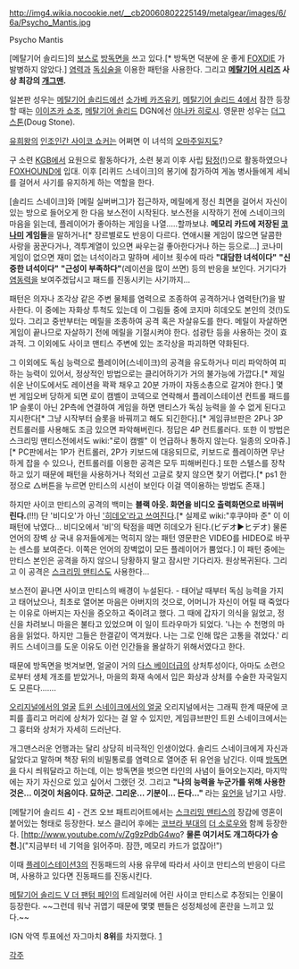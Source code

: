 http://img4.wikia.nocookie.net/__cb20060802225149/metalgear/images/6/6a/Psycho_Mantis.jpg

Psycho Mantis

[메탈기어 솔리드]의 [[보스]]로 [[방독면]]을 쓰고 있다.[* 방독면 덕분에 운 좋게 [[FOXDIE]] 가 발병하지 않았다.] [[염력]]과 [[독심술]]을 이용한 패턴을 사용한다. 그리고 '''[[메탈기어 시리즈]] 사상 최강의 [[개그맨]].'''

일본판 성우는 [[메탈기어 솔리드]]에선 [[소가베 카즈유키]], [[메탈기어 솔리드 4]]에서 잠깐 등장할 때는 [[이이즈카 쇼조]], [[메탈기어 솔리드]] DGN에선 [[야나카 히로시]]. 영문판 성우는 [[더그 스톤]](Doug Stone).

[[유희왕]]의 [[인조인간 사이코 쇼커]]는 어쩌면 이 녀석의 [[오마주]]일지도?

구 소련 [[KGB]]에서 요원으로 활동하다가, 소련 붕괴 이후 사립 [[탐정]](!)으로 활동하였으나 [[FOXHOUND]]에 입대. 
이후 [리퀴드 스네이크]의 봉기에 참가하여 게놈 병사들에게 세뇌를 걸어서 사기를 유지하게 하는 역할을 한다.

[솔리드 스네이크]와 [메릴 실버버그]가 접근하자, 메릴에게 정신 최면을 걸어서 자신이 있는 방으로 들어오게 한 다음 보스전이 시작된다. 보스전을 시작하기 전에 스네이크의 마음을 읽는데, 플레이어가 좋아하는 게임을 나열.....할까보냐. '''메모리 카드에 저장된 [[코나미]] 게임들'''을 말하거나[* 장르별로도 반응이 다르다. 연애시뮬 게임이 많으면 달콤한 사랑을 꿈꾼다거나, 격투계열이 있으면 싸우는걸 좋아한다거나 하는 등으로...] 코나미 게임이 없으면 재미 없는 녀석이라고 말하며 세이브 횟수에 따라 '''"대담한 녀석이다"''' '''"신중한 녀석이다"''' '''"근성이 부족하다"'''(레이션을 많이 쓰면) 등의 반응을 보인다. 거기다가 [[염동력]]을 보여주겠답시고 패드를 진동시키는 사기까지...

패턴은 의자나 조각상 같은 주변 물체를 염력으로 조종하여 공격하거나 염력탄(?)을 발사한다. 이 중에는 자화상 투척도 있는데 이 그림들 중에 코지마 히데오도 본인의 것(!)도 있다. 그리고 중반부터는 메릴을 조종하여 공격 혹은 자살유도를 한다. 메릴이 자살하면 게임이 끝나므로 자살하기 전에 메릴을 기절시켜야 한다. 섬광탄 등을 사용하는 것이 효과적. 그 이외에도 사이코 맨티스 주변에 있는 조각상을 파괴하면 약화된다.

그 이외에도 독심 능력으로 플레이어(스네이크)의 공격을 유도하거나 미리 파악하여 피하는 능력이 있어서, 정상적인 방법으로는 클리어하기가 거의 불가능에 가깝다.[* 제일 쉬운 난이도에서도 레이션을 꽉꽉 채우고 20분 가까이 자동소총으로 갈겨야 한다.] 몇 번 게임오버 당하게 되면 로이 캠벨이 코덱으로 연락해서 플레이스테이션 컨트롤 패드를 1P 슬롯이 아닌 2P측에 연결하여 게임을 하면 맨티스가 독심 능력을 쓸 수 없게 된다고 지시한다[* 그냥 시작부터 슬롯을 바꿔끼고 해도 되긴한다].[* 게임큐브판은 2P나 3P 컨트롤러를 사용해도 조금 있으면 파악해버린다. 정답은 4P 컨트롤러다. 또한 이 방법은 스크리밍 맨티스전에서도 wiki:"로이 캠벨" 이 언급하나 통하지 않는다. 일종의 오마쥬.][* PC판에서는 1P가 컨트롤러, 2P가 키보드에 대응되므로, 키보드로 플레이하면 무난하게 잡을 수 있으나, 컨트롤러를 이용한 공격은 모두 피해버린다.] 또한 스텔스를 장착하고 있기 때문에 패턴을 사용하거나 적외선 고글로 찾지 않으면 찾기 어렵다.[* ps1 한정으로 △버튼을 누르면 만티스의 시선이 보인다 이걸 역이용하는 방법도 존재.]

하지만 사이코 만티스의 공격의 백미는 '''블랙 아웃. 화면을 비디오 출력화면으로 바꿔버린다.'''(!!!) 단 '비디오'가 아닌 [[ヒデオ体操第一|'히데오'라고 쓰여진다]].[* 실제로 wiki:"후쿠야마 준" 이 이 패턴에 낚였다... 비디오에서 '비'의 탁점을 떼면 히데오가 된다.(ビデオ▶ヒデオ) 물론 언어의 장벽 상 국내 유저들에게는 먹히지 않는 패턴 영문판은 VIDEO를 HIDEO로 바꾸는 센스를 보여준다. 이쪽은 언어의 장벽없이 모든 플레이어가 뿜었다.] 이 패턴 중에는 만티스 본인은 공격을 하지 않으니 당황하지 말고 잠시만 기다리자. 원상복귀된다. 그리고 이 공격은 [[스크리밍 맨티스]]도 사용한다...

보스전이 끝나면 사이코 만티스의 배경이 누설된다. 
- 태어날 때부터 독심 능력을 가지고 태어났으나, 최초로 열어본 마음은 아버지의 것으로, 어머니가 자신이 어릴 때 죽었다는 이유로 아버지는 자신을 증오하고 죽이려고 했다. 그 때에 갑자기 의식을 잃었고, 정신을 차려보니 마을은 불타고 있었으며 이 일이 트라우마가 되었다. '나는 수 천명의 마음을 읽었다. 하지만 그들은 한결같이 역겨웠다. 나는 그로 인해 많은 고통을 겪었다.' 리퀴드 스네이크를 도운 이유도 이런 인간들을 몰살하기 위해서였다고 한다. 

때문에 방독면을 벗겨보면, 얼굴이 거의 [[다스 베이더]]급의 상처투성이다, 아마도 소련으로부터 생체 개조를 받았거나, 마을의 화재 속에서 입은 화상과 상처를 수술한 자국일지도 모른다....... 

[http://img4.wikia.nocookie.net/__cb20130211020325/metalgear/images/5/54/Mantis1I3.png 오리지널에서의 얼굴]
[http://img2.wikia.nocookie.net/__cb20130211133800/metalgear/images/a/a0/MantisTSIface.png 트윈 스네이크에서의 얼굴]
오리지널에서는 그래픽 한계 때문에 코피를 흘리고 머리에 상처가 있다는 걸 알 수 있지만, 게임큐브판인 트윈 스네이크에서는 그 흉터와 상처가 자세히 드러난다. 

개그맨스러운 언행과는 달리 상당히 비극적인 인생이었다. 
솔리드 스네이크에게 자신과 닮았다고 말하며 책장 뒤의 비밀통로를 염력으로 열어준 뒤 유언을 남긴다. 이때 [[방독면]]을 다시 씌워달라고 하는데, 이는 방독면을 벗으면 타인의 사념이 들어오는지라, 마지막에는 자기 자신으로 있고 싶어서 그랬던 것. 
그리고 '''"나의 능력을 누군가를 위해 사용한 것은… 이것이 처음이다. 묘하군. 그리운… 기분이… 든다…"''' 라는 [[유언]]을 남기고 사망.

[메탈기어 솔리드 4] - 건즈 오브 패트리어트에서는 [[스크리밍 맨티스]]의 장갑에 영혼이 붙어있는 형태로 등장한다. 보스 클리어 후에는 [[코브라 부대]]의 [[더 소로우]]와 함께 등장한다. [http://www.youtube.com/v/Zg9zPdbG4wo? '''물론 여기서도 개그하다가 승천.''']("지금부터 네 기억을 읽어주마. 잠깐, 메모리 카드가 없잖아!")

이때 [[플레이스테이션3]]의 진동패드의 사용 유무에 따라서 사이코 만티스의 반응이 다르며, 사용하고 있다면 진동패드를 진동시킨다.

[[메탈기어 솔리드 V 더 팬텀 페인]]의 트레일러에 어린 사이코 만티스로 추정되는 인물이 등장한다. ~~그런데 워낙 귀엽기 때문에 몇몇 팬들은 성정체성에 혼란을 느끼고 있다.~~

IGN 악역 투표에선 자그마치 '''8위'''를 차지했다.
[http://www.ign.com/videogame-villains/8.html]

[[각주]]

